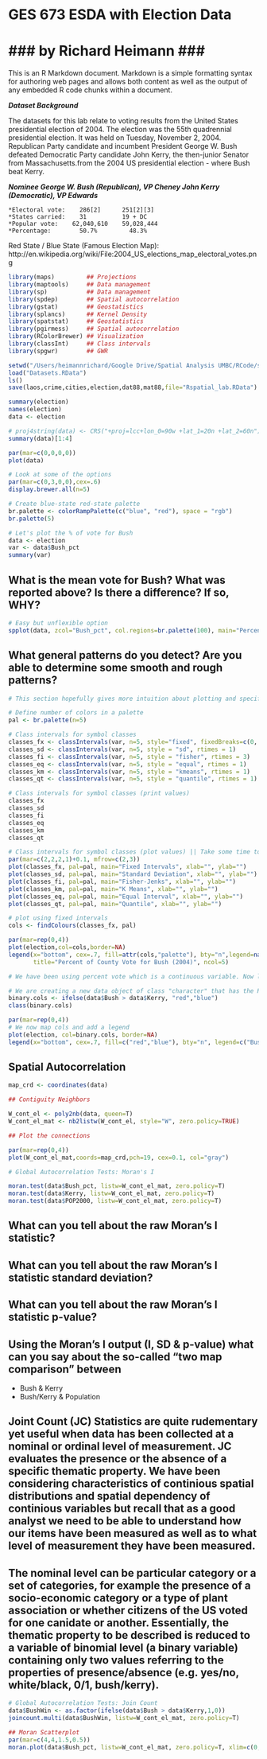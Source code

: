 # GES 673 ESDA with Election Data #
### by Richard Heimann ###
========================================================

This is an R Markdown document. Markdown is a simple formatting syntax for authoring web pages and allows both content as well as the output of any embedded R code chunks within a document. 

***Dataset Background***

The datasets for this lab relate to voting results from the United States presidential election of 2004. The election was the 55th quadrennial presidential election. It was held on Tuesday, November 2, 2004. Republican Party candidate and incumbent President George W. Bush defeated Democratic Party candidate John Kerry, the then-junior Senator from Massachusetts.from the 2004 US presidential election - where Bush beat Kerry. 

***Nominee  George W. Bush (Republican), VP Cheney	John Kerry (Democratic), VP Edwards*** 

    *Electoral vote:	286[2]	    251[2][3]
    *States carried:	31	        19 + DC
    *Popular vote:	  62,040,610	59,028,444
    *Percentage:    	50.7%	      48.3%

Red State / Blue State (Famous Election Map): http://en.wikipedia.org/wiki/File:2004_US_elections_map_electoral_votes.png



```r
library(maps)         ## Projections
library(maptools)     ## Data management
library(sp)           ## Data management
library(spdep)        ## Spatial autocorrelation
library(gstat)        ## Geostatistics
library(splancs)      ## Kernel Density
library(spatstat)     ## Geostatistics
library(pgirmess)     ## Spatial autocorrelation
library(RColorBrewer) ## Visualization
library(classInt)     ## Class intervals
library(spgwr)        ## GWR
```


```r
setwd("/Users/heimannrichard/Google Drive/Spatial Analysis UMBC/RCode/spacestats/CodeData")                 
load("Datasets.RData")
ls()
save(laos,crime,cities,election,dat88,mat88,file="Rspatial_lab.RData")

```

```r
summary(election)
names(election)
data <- election
```

```r
# proj4string(data) <- CRS("+proj=lcc+lon_0=90w +lat_1=20n +lat_2=60n")
summary(data)[1:4]
```

```r
par(mar=c(0,0,0,0))
plot(data)
```

```r
# Look at some of the options
par(mar=c(0,3,0,0),cex=.6)
display.brewer.all(n=5)

# Create blue-state red-state palette
br.palette <- colorRampPalette(c("blue", "red"), space = "rgb")
br.palette(5)
```

```r
# Let's plot the % of vote for Bush
data <- election
var <- data$Bush_pct
summary(var)
```

## What is the mean vote for Bush? What was reported above? Is there a difference? If so, WHY? 

```r
# Easy but unflexible option
spplot(data, zcol="Bush_pct", col.regions=br.palette(100), main="Percent of County Vote for Bush (2004)")
```

## What general patterns do you detect? Are you able to determine some smooth and rough patterns? 

```r
# This section hopefully gives more intuition about plotting and specifically classification for symbol classes.

# Define number of colors in a palette
pal <- br.palette(n=5)

# Class intervals for symbol classes
classes_fx <- classIntervals(var, n=5, style="fixed", fixedBreaks=c(0, 10, 25, 50, 75, 100), rtimes = 1)
classes_sd <- classIntervals(var, n=5, style = "sd", rtimes = 1)
classes_fi <- classIntervals(var, n=5, style = "fisher", rtimes = 3)
classes_eq <- classIntervals(var, n=5, style = "equal", rtimes = 1)
classes_km <- classIntervals(var, n=5, style = "kmeans", rtimes = 1)
classes_qt <- classIntervals(var, n=5, style = "quantile", rtimes = 1)

# Class intervals for symbol classes (print values)
classes_fx
classes_sd
classes_fi
classes_eq
classes_km
classes_qt

# Class intervals for symbol classes (plot values) || Take some time to compare the impact of the various class intervals.
par(mar=c(2,2,2,1)+0.1, mfrow=c(2,3))
plot(classes_fx, pal=pal, main="Fixed Intervals", xlab="", ylab="")
plot(classes_sd, pal=pal, main="Standard Deviation", xlab="", ylab="")
plot(classes_fi, pal=pal, main="Fisher-Jenks", xlab="", ylab="")
plot(classes_km, pal=pal, main="K Means", xlab="", ylab="")
plot(classes_eq, pal=pal, main="Equal Interval", xlab="", ylab="")
plot(classes_qt, pal=pal, main="Quantile", xlab="", ylab="")
```

```r
# plot using fixed intervals
cols <- findColours(classes_fx, pal)

par(mar=rep(0,4))
plot(election,col=cols,border=NA)
legend(x="bottom", cex=.7, fill=attr(cols,"palette"), bty="n",legend=names(attr(cols, "table")),
       title="Percent of County Vote for Bush (2004)", ncol=5)
```

```r
# We have been using percent vote which is a continuous variable. Now lets plot a categorical variable, specifically a     # binary variable for winning vote for Bush/Kerry respectively (Red/Blue).

# We are creating a new data object of class "character" that has the RGB values for red and blue or if bush > kerry (red) # and if kerry > bush (blue).
binary.cols <- ifelse(data$Bush > data$Kerry, "red","blue")
class(binary.cols)

par(mar=rep(0,4))
# We now map cols and add a legend
plot(election, col=binary.cols, border=NA)
legend(x="bottom", cex=.7, fill=c("red","blue"), bty="n", legend=c("Bush","Kerry"), title="Winner of County Vote (2004)",ncol=2)
```

## Spatial Autocorrelation

```r
map_crd <- coordinates(data)

## Contiguity Neighbors

W_cont_el <- poly2nb(data, queen=T)
W_cont_el_mat <- nb2listw(W_cont_el, style="W", zero.policy=TRUE)
```


```r
## Plot the connections

par(mar=rep(0,4))
plot(W_cont_el_mat,coords=map_crd,pch=19, cex=0.1, col="gray")
```

```r
# Global Autocorrelation Tests: Moran's I

moran.test(data$Bush_pct, listw=W_cont_el_mat, zero.policy=T)
moran.test(data$Kerry, listw=W_cont_el_mat, zero.policy=T)
moran.test(data$POP2000, listw=W_cont_el_mat, zero.policy=T)
```

## What can you tell about the raw Moran's I statistic? 
## What can you tell about the raw Moran's I statistic standard deviation? 
## What can you tell about the raw Moran's I statistic p-value?
## Using the Moran's I output (I, SD & p-value) what can you say about the so-called "two map comparison" between 
  * Bush & Kerry 
  * Bush/Kerry & Population
  
  
## Joint Count (JC) Statistics are quite rudementary yet useful when data has been collected at a nominal or ordinal level of measurement. JC evaluates the presence or the absence of a specific thematic property. We have been considering characteristics of continious spatial distributions and spatial dependency of continious variables but recall that as a good analyst we need to be able to understand how our items have been measured as well as to what level of measurement they have been measured. 

## The nominal level can be particular category or a set of categories, for example the presence of a socio-economic category or a type of plant association or whether citizens of the US voted for one canidate or another. Essentially, the thematic property to be described is  reduced to a variable of binomial level (a binary variable) containing only two values referring to the properties of presence/absence (e.g. yes/no, white/black, 0/1, bush/kerry). 

```r
# Global Autocorrelation Tests: Join Count
data$BushWin <- as.factor(ifelse(data$Bush > data$Kerry,1,0))
joincount.multi(data$BushWin, listw=W_cont_el_mat, zero.policy=T)
```


```r
## Moran Scatterplot
par(mar=c(4,4,1.5,0.5))
moran.plot(data$Bush_pct, listw=W_cont_el_mat, zero.policy=T, xlim=c(0,100),ylim=c(0,100), pch=16, col="black",cex=.5,     quiet=F, labels=as.character(data$NAME),xlab="Percent for Bush", ylab="Percent for Bush (Spatial Lag)", main="Moran Scatterplot")
```

